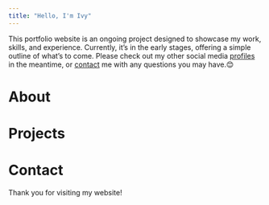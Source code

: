 ```yaml
---
title: "Hello, I'm Ivy"
---
```

This portfolio website is an ongoing project designed to showcase my work, skills, and experience. Currently, it's in the early stages, offering a simple outline of what's to come. Please check out my other social media [profiles](https://www.linkedin.com/in/ivy-y/) in the meantime, or [contact](mailto:ivy_yeung1@baylor.edu) me with any questions you may have.😊

# About

# Projects

# Contact

Thank you for visiting my website!